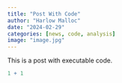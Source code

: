 ```yaml
---
title: "Post With Code"
author: "Harlow Malloc"
date: "2024-02-29"
categories: [news, code, analysis]
image: "image.jpg"
---
```


This is a post with executable code.

```r
1 + 1
```
